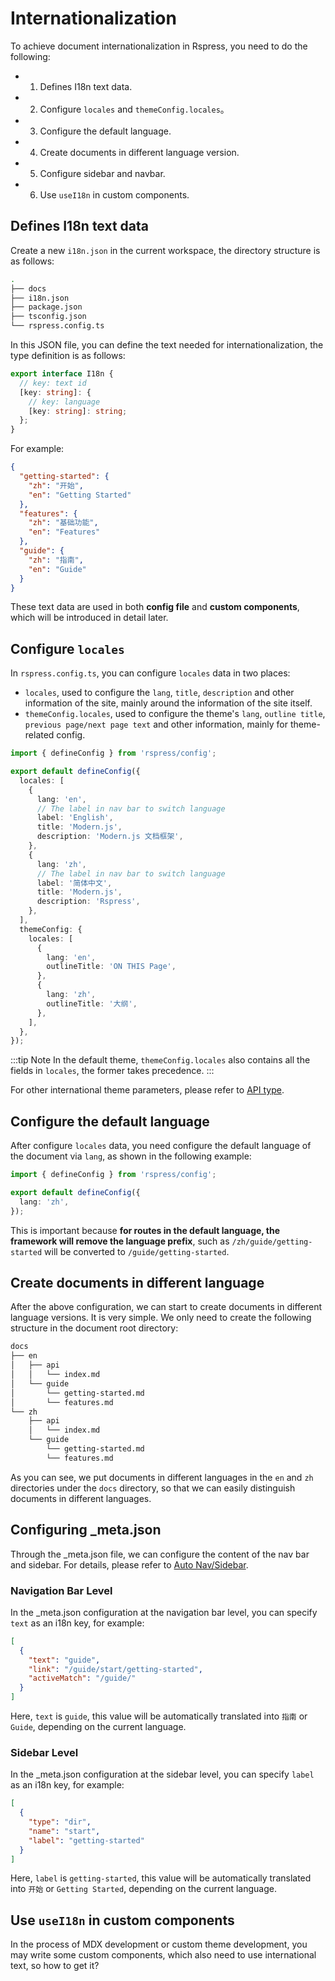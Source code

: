 # Internationalization

To achieve document internationalization in Rspress, you need to do the following:

- 1. Defines I18n text data.
- 2. Configure `locales` and `themeConfig.locales`。
- 3. Configure the default language.
- 4. Create documents in different language version.
- 5. Configure sidebar and navbar.
- 6. Use `useI18n` in custom components.

## Defines I18n text data

Create a new `i18n.json` in the current workspace, the directory structure is as follows:

```bash {15}
.
├── docs
├── i18n.json
├── package.json
├── tsconfig.json
└── rspress.config.ts
```

In this JSON file, you can define the text needed for internationalization, the type definition is as follows:

```ts
export interface I18n {
  // key: text id
  [key: string]: {
    // key: language
    [key: string]: string;
  };
}
```

For example:

```json title="i18n.json"
{
  "getting-started": {
    "zh": "开始",
    "en": "Getting Started"
  },
  "features": {
    "zh": "基础功能",
    "en": "Features"
  },
  "guide": {
    "zh": "指南",
    "en": "Guide"
  }
}
```

These text data are used in both **config file** and **custom components**, which will be introduced in detail later.

## Configure `locales`

In `rspress.config.ts`, you can configure `locales` data in two places:

- `locales`, used to configure the `lang`, `title`, `description` and other information of the site, mainly around the information of the site itself.
- `themeConfig.locales`, used to configure the theme's `lang`, `outline title`, `previous page/next page text` and other information, mainly for theme-related config.

```ts title="rspress.config.ts"
import { defineConfig } from 'rspress/config';

export default defineConfig({
  locales: [
    {
      lang: 'en',
      // The label in nav bar to switch language
      label: 'English',
      title: 'Modern.js',
      description: 'Modern.js 文档框架',
    },
    {
      lang: 'zh',
      // The label in nav bar to switch language
      label: '简体中文',
      title: 'Modern.js',
      description: 'Rspress',
    },
  ],
  themeConfig: {
    locales: [
      {
        lang: 'en',
        outlineTitle: 'ON THIS Page',
      },
      {
        lang: 'zh',
        outlineTitle: '大纲',
      },
    ],
  },
});
```

:::tip Note
In the default theme, `themeConfig.locales` also contains all the fields in `locales`, the former takes precedence.
:::

For other international theme parameters, please refer to [API type](/api/config/config-theme#locales).

## Configure the default language

After configure `locales` data, you need configure the default language of the document via `lang`, as shown in the following example:

```ts title="rspress.config.ts"
import { defineConfig } from 'rspress/config';

export default defineConfig({
  lang: 'zh',
});
```

This is important because **for routes in the default language, the framework will remove the language prefix**, such as `/zh/guide/getting-started` will be converted to `/guide/getting-started`.


## Create documents in different language

After the above configuration, we can start to create documents in different language versions. It is very simple. We only need to create the following structure in the document root directory:

```bash
docs
├── en
│   ├── api
│   │   └── index.md
│   └── guide
│       └── getting-started.md
│       └── features.md
└── zh
    ├── api
    │   └── index.md
    └── guide
        └── getting-started.md
        └── features.md
```

As you can see, we put documents in different languages ​​in the `en` and `zh` directories under the `docs` directory, so that we can easily distinguish documents in different languages.

## Configuring \_meta.json

Through the \_meta.json file, we can configure the content of the nav bar and sidebar. For details, please refer to [Auto Nav/Sidebar](/guide/basic/auto-nav-sidebar).

### Navigation Bar Level

In the \_meta.json configuration at the navigation bar level, you can specify `text` as an i18n key, for example:

```json title="_meta.json"
[
  {
    "text": "guide",
    "link": "/guide/start/getting-started",
    "activeMatch": "/guide/"
  }
]
```

Here, `text` is `guide`, this value will be automatically translated into `指南` or `Guide`, depending on the current language.

### Sidebar Level

In the \_meta.json configuration at the sidebar level, you can specify `label` as an i18n key, for example:

```json title="_meta.json"
[
  {
    "type": "dir",
    "name": "start",
    "label": "getting-started"
  }
]
```

Here, `label` is `getting-started`, this value will be automatically translated into `开始` or `Getting Started`, depending on the current language.

## Use `useI18n` in custom components

In the process of MDX development or custom theme development, you may write some custom components, which also need to use international text, so how to get it?


<UseI18n />
